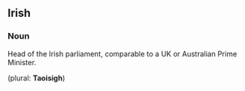 ==Irish==
===Noun===
Head of the Irish parliament, comparable to a UK or Australian Prime Minister.<P>
(plural: '''Taoisigh''')
